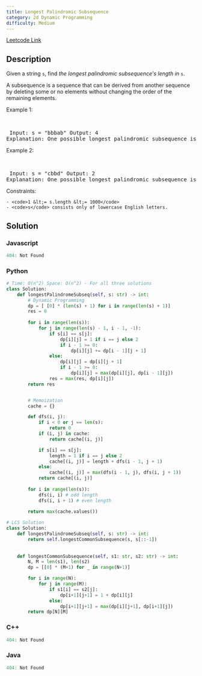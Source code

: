 ```yaml
---
title: Longest Palindromic Subsequence
category: 2d Dynamic Programming
difficulty: Medium
---
```


<Callout>

[Leetcode Link](https://leetcode.com/problems/longest-palindromic-subsequence)

</Callout>

## Description
Given a string <code>s</code>, find *the longest palindromic subsequence&#39;s length in* <code>s</code>.

A subsequence is a sequence that can be derived from another sequence by deleting some or no elements without changing the order of the remaining elements.

 
Example 1:

<br /><pre className="overflow-x-auto">
Input: s = &quot;bbbab&quot;
Output: 4
Explanation: One possible longest palindromic subsequence is &quot;bbbb&quot;.
</pre>

Example 2:

<br /><pre className="overflow-x-auto">
Input: s = &quot;cbbd&quot;
Output: 2
Explanation: One possible longest palindromic subsequence is &quot;bb&quot;.
</pre>

 
Constraints:


	- <code>1 &lt;= s.length &lt;= 1000</code>
	- <code>s</code> consists only of lowercase English letters.



## Solution

### Javascript
```javascript
404: Not Found
```
### Python
```python
# Time: O(n^2) Space: O(n^2) - For all three solutions
class Solution:
    def longestPalindromeSubseq(self, s: str) -> int:   
        # Dynamic Programming
        dp = [ [0] * (len(s) + 1) for i in range(len(s) + 1)]
        res = 0
        
        for i in range(len(s)):
            for j in range(len(s) - 1, i - 1, -1):
                if s[i] == s[j]:
                    dp[i][j] = 1 if i == j else 2
                    if i - 1 >= 0:
                        dp[i][j] += dp[i - 1][j + 1]
                else:
                    dp[i][j] = dp[i][j + 1]
                    if i - 1 >= 0:
                        dp[i][j] = max(dp[i][j], dp[i - 1][j])
                res = max(res, dp[i][j])
        return res


        # Memoization
        cache = {}

        def dfs(i, j):
            if i < 0 or j == len(s):
                return 0
            if (i, j) in cache:
                return cache[(i, j)]

            if s[i] == s[j]:
                length = 1 if i == j else 2
                cache[(i, j)] = length + dfs(i - 1, j + 1)
            else:
                cache[(i, j)] = max(dfs(i - 1, j), dfs(i, j + 1))
            return cache[(i, j)]
        
        for i in range(len(s)):
            dfs(i, i) # odd length
            dfs(i, i + 1) # even length

        return max(cache.values())
        
# LCS Solution
class Solution:
    def longestPalindromeSubseq(self, s: str) -> int:
        return self.longestCommonSubsequence(s, s[::-1])
        
    
    def longestCommonSubsequence(self, s1: str, s2: str) -> int:
        N, M = len(s1), len(s2)
        dp = [[0] * (M+1) for _ in range(N+1)]

        for i in range(N):
            for j in range(M):
                if s1[i] == s2[j]:
                    dp[i+1][j+1] = 1 + dp[i][j]
                else:
                    dp[i+1][j+1] = max(dp[i][j+1], dp[i+1][j])
        return dp[N][M]

```
### C++
```cpp
404: Not Found
```
### Java
```java
404: Not Found
```


